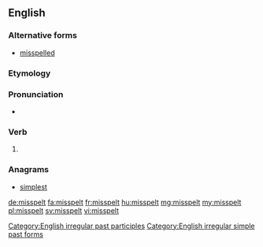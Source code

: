 ==English==

===Alternative forms===
* [[misspelled]] {{qualifier|US|Canadian}}

===Etymology===
{{prefix|mis|spelt}}

===Pronunciation===
* {{IPA|/ˈmɪspɛlt/}}

===Verb===
{{en-verb form}}

# {{past of|misspell}}

===Anagrams===
* [[simplest#English|simplest]]

[[Category:English irregular past participles]]
[[Category:English irregular simple past forms]]

[[de:misspelt]]
[[fa:misspelt]]
[[fr:misspelt]]
[[hu:misspelt]]
[[mg:misspelt]]
[[my:misspelt]]
[[pl:misspelt]]
[[sv:misspelt]]
[[vi:misspelt]]